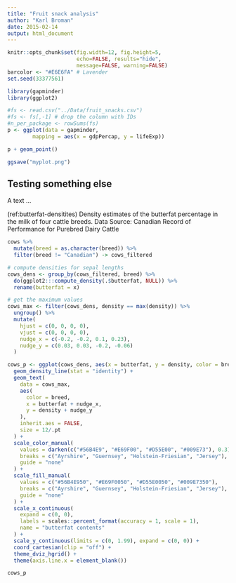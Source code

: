 ```yaml
---
title: "Fruit snack analysis"
author: "Karl Broman"
date: 2015-02-14
output: html_document
---
```


```r
knitr::opts_chunk$set(fig.width=12, fig.height=5,
                      echo=FALSE, results="hide",
                      message=FALSE, warning=FALSE)
barcolor <- "#E6E6FA" # Lavender
set.seed(33377561)
```

```r
library(gapminder)
library(ggplot2)
```

```r
#fs <- read.csv("../Data/fruit_snacks.csv")
#fs <- fs[,-1] # drop the column with IDs
#n_per_package <- rowSums(fs)
p <- ggplot(data = gapminder,
	    mapping = aes(x = gdpPercap, y = lifeExp))

p + geom_point()
```

```r
ggsave("myplot.png")
```


## Testing something else

A text ...

(ref:butterfat-densitites) Density estimates of the butterfat percentage in the milk of four cattle breeds. Data Source: Canadian Record of Performance for Purebred Dairy Cattle

```r
cows %>%
  mutate(breed = as.character(breed)) %>%
  filter(breed != "Canadian") -> cows_filtered

# compute densities for sepal lengths
cows_dens <- group_by(cows_filtered, breed) %>%
  do(ggplot2:::compute_density(.$butterfat, NULL)) %>%
  rename(butterfat = x)

# get the maximum values
cows_max <- filter(cows_dens, density == max(density)) %>%
  ungroup() %>%
  mutate(
    hjust = c(0, 0, 0, 0),
    vjust = c(0, 0, 0, 0),
    nudge_x = c(-0.2, -0.2, 0.1, 0.23),
    nudge_y = c(0.03, 0.03, -0.2, -0.06)
  )

cows_p <- ggplot(cows_dens, aes(x = butterfat, y = density, color = breed, fill = breed)) +
  geom_density_line(stat = "identity") +
  geom_text(
    data = cows_max,
    aes(                                                                                                                                 label = breed, hjust = hjust, vjust = vjust,
      color = breed,
      x = butterfat + nudge_x,
      y = density + nudge_y
    ),
    inherit.aes = FALSE,
    size = 12/.pt
  ) +
  scale_color_manual(
    values = darken(c("#56B4E9", "#E69F00", "#D55E00", "#009E73"), 0.3),
    breaks = c("Ayrshire", "Guernsey", "Holstein-Friesian", "Jersey"),
    guide = "none"
  ) +
  scale_fill_manual(
    values = c("#56B4E950", "#E69F0050", "#D55E0050", "#009E7350"),
    breaks = c("Ayrshire", "Guernsey", "Holstein-Friesian", "Jersey"),
    guide = "none"
  ) +
  scale_x_continuous(
    expand = c(0, 0),
    labels = scales::percent_format(accuracy = 1, scale = 1),
    name = "butterfat contents"
  ) +
  scale_y_continuous(limits = c(0, 1.99), expand = c(0, 0)) +
  coord_cartesian(clip = "off") +
  theme_dviz_hgrid() +
  theme(axis.line.x = element_blank())

cows_p
```
